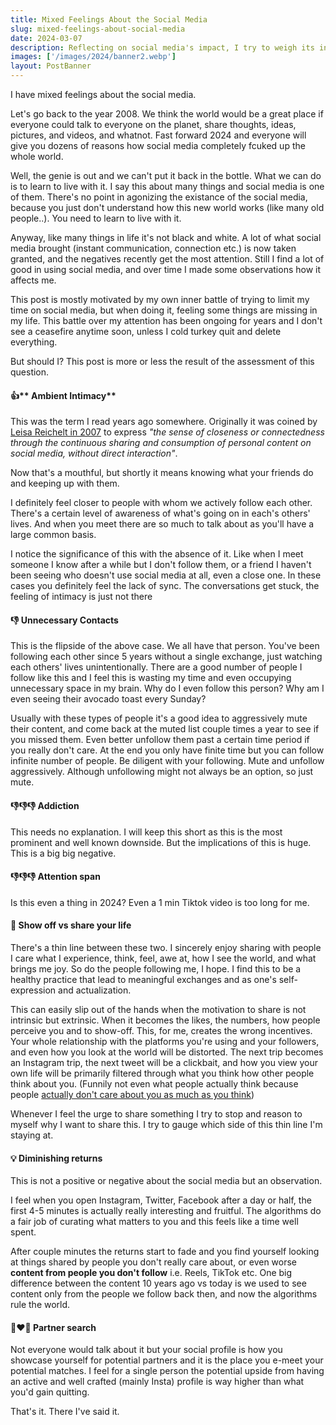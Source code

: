 ```yaml
---
title: Mixed Feelings About the Social Media
slug: mixed-feelings-about-social-media
date: 2024-03-07
description: Reflecting on social media's impact, I try to weigh its initial promise against current pitfalls, from 'ambient intimacy' to addiction and diminished attention spans, while contemplating its nuanced role in my life.
images: ['/images/2024/banner2.webp']
layout: PostBanner
---
```


I have mixed feelings about the social media.

Let's go back to the year 2008. We think the world would be a great place if everyone could talk to everyone on the planet, share thoughts, ideas, pictures, and videos, and whatnot. Fast forward 2024 and everyone will give you dozens of reasons how social media completely fcuked up the whole world.

Well, the genie is out and we can't put it back in the bottle. What we can do is to learn to live with it. I say this about many things and social media is one of them. There's no point in agonizing the existance of the social media, because you just don't understand how this new world works (like many old people..). You need to learn to live with it.

Anyway, like many things in life it's not black and white. A lot of what social media brought (instant communication, connection etc.) is now taken granted, and the negatives recently get the most attention. Still I find a lot of good in using social media, and over time I made some observations how it affects me.

This post is mostly motivated by my own inner battle of trying to limit my time on social media, but when doing it, feeling some things are missing in my life. This battle over my attention has been ongoing for years and I don't see a ceasefire anytime soon, unless I cold turkey quit and delete everything.

But should I? This post is more or less the result of the assessment of this question.

#### 👍** Ambient Intimacy**

This was the term I read years ago somewhere. Originally it was coined by [Leisa Reichelt in 2007](https://web.archive.org/web/20240126150753/https://disambiguity.com/ambient-intimacy/) to express _"the sense of closeness or connectedness through the continuous sharing and consumption of personal content on social media, without direct interaction"_.

Now that's a mouthful, but shortly it means knowing what your friends do and keeping up with them.

I definitely feel closer to people with whom we actively follow each other. There's a certain level of awareness of what's going on in each's others' lives. And when you meet there are so much to talk about as you'll have a large common basis.

I notice the significance of this with the absence of it. Like when I meet someone I know after a while but I don't follow them, or a friend I haven't been seeing who doesn't use social media at all, even a close one. In these cases you definitely feel the lack of sync. The conversations get stuck, the feeling of intimacy is just not there

#### 👎 Unnecessary Contacts

This is the flipside of the above case. We all have that person. You've been following each other since 5 years without a single exchange, just watching each others' lives unintentionally. There are a good number of people I follow like this and I feel this is wasting my time and even occupying unnecessary space in my brain. Why do I even follow this person? Why am I even seeing their avocado toast every Sunday?

Usually with these types of people it's a good idea to aggressively mute their content, and come back at the muted list couple times a year to see if you missed them. Even better unfollow them past a certain time period if you really don't care. At the end you only have finite time but you can follow infinite number of people. Be diligent with your following. Mute and unfollow aggressively. Although unfollowing might not always be an option, so just mute.

#### 👎👎👎 Addiction

This needs no explanation. I will keep this short as this is the most prominent and well known downside. But the implications of this is huge. This is a big big negative.

#### 👎👎👎 Attention span

Is this even a thing in 2024? Even a 1 min Tiktok video is too long for me.

#### 🤔 Show off vs share your life

There's a thin line between these two. I sincerely enjoy sharing with people I care what I experience, think, feel, awe at, how I see the world, and what brings me joy. So do the people following me, I hope. I find this to be a healthy practice that lead to meaningful exchanges and as one's self-expression and actualization.

This can easily slip out of the hands when the motivation to share is not intrinsic but extrinsic. When it becomes the likes, the numbers, how people perceive you and to show-off. This, for me, creates the wrong incentives. Your whole relationship with the platforms you're using and your followers, and even how you look at the world will be distorted. The next trip becomes an Instagram trip, the next tweet will be a clickbait, and how you view your own life will be primarily filtered through what you think how other people think about you. (Funnily not even what people actually think because people [actually don't care about you as much as you think](https://en.wikipedia.org/wiki/Spotlight_effect))

Whenever I feel the urge to share something I try to stop and reason to myself why I want to share this. I try to gauge which side of this thin line I'm staying at.

#### 💡 Diminishing returns

This is not a positive or negative about the social media but an observation.

I feel when you open Instagram, Twitter, Facebook after a day or half, the first 4-5 minutes is actually really interesting and fruitful. The algorithms do a fair job of curating what matters to you and this feels like a time well spent.

After couple minutes the returns start to fade and you find yourself looking at things shared by people you don't really care about, or even worse **content from people you don't follow** i.e. Reels, TikTok etc. One big difference between the content 10 years ago vs today is we used to see content only from the people we follow back then, and now the algorithms rule the world.

#### 👩‍❤️‍👨 Partner search

Not everyone would talk about it but your social profile is how you showcase yourself for potential partners and it is the place you e-meet your potential matches. I feel for a single person the potential upside from having an active and well crafted (mainly Insta) profile is way higher than what you'd gain quitting.

That's it. There I've said it.
